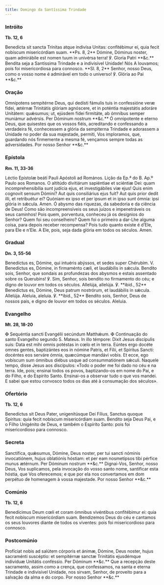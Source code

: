 ```yaml
---
title: Domingo da Santíssima Trindade
---
```


### Intróito

**Tb. 12, 6**

<div class="side-by-side not-content">
  <span class="text-justify">
    Benedícta sit sancta Trínitas atque indivísa Unitas: confitébimur ei, quia
    fecit nobíscum misericórdiam suam. **Ps. 8, 2** Dómine, Dóminus noster, quam
    admirábile est nomen tuum in univérsa terra! ℣. Gloria Patri **&c.**
  </span>
  <span class="text-justify">
    Bendita seja a Santíssima Trindade e a indivisível Unidade! Nós A louvamos;
    pois foi misericordiosa para connosco. **Sl. 8, 2** Senhor, nosso Deus, como
    o vosso nome é admirável em todo o universo! ℣. Glória ao Pai **&c.**
  </span>
</div>

### Oração

<div class="side-by-side not-content">
  <span class="text-justify">
    Omnípotens sempitérne Deus, qui dedísti fámulis tuis in confessióne veræ
    fídei, ætérnæ Trinitátis glóriam agnóscere, et in poténtia majestátis
    adoráre Unitátem: quǽsumus; ut, ejúsdem fídei firmitáte, ab ómnibus semper
    muniámur advérsis. Per Dóminum nostrum **&c.**
  </span>
  <span class="text-justify">
    Ó omnipotente e eterno Deus, que quisestes que os vossos fiéis, acreditando
    e confessando a verdadeira fé, conhecessem a glória da sempiterna Trindade e
    adorassem a Unidade no poder da sua majestade, permiti, Vos imploramos, que,
    guardando nós firmemente a mesma fé, vençamos sempre todas as adversidades.
    Por nosso Senhor **&c.**
  </span>
</div>

### Epístola

**Rm. 11, 33-36**

<div class="side-by-side not-content">
  <span class="text-justify">
    Léctio Epístolæ beáti Pauli Apóstoli ad Romános.
  </span>
  <span class="text-justify">Lição da Ep.ª do B. Ap.º Paulo aos Romanos.</span>
  <span class="text-justify">
    O altitúdo divitiárum sapiéntiae et sciéntiæ Dei: quam incomprehensibília
    sunt judícia ejus, et investigábiles viæ ejus! Quis enim cognovit sensum
    Dómini? Aut quis consiliárius ejus fuit? Aut quis prior dedit illi, et
    retribuétur ei? Quóniam ex ipso et per ipsum et in ipso sunt ómnia: ipsi
    glória in sǽcula. Amen.
  </span>
  <span class="text-justify">
    Ó abysmo das riquezas, da sabedoria e da ciência de Deus! Como são
    incompreensíveis os seus juízos e impenetráveis os seus caminhos! Pois quem,
    porventura, conheceu já os desígnios do Senhor? Quem foi seu conselheiro?
    Quem foi o primeiro a dar-Lhe alguma coisa, para depois receber recompensa?
    Pois tudo quanto existe é d’Ele, para Ele e n’Ele. A Ele, pois, seja dada
    glória em todos os séculos. Amen.
  </span>
</div>

### Gradual

**Dn. 3, 55-56**

<div class="side-by-side not-content">
  <span class="text-justify">
    Benedíctus es, Dómine, qui intuéris abýssos, et sedes super Chérubim. V.
    Benedíctus es, Dómine, in firmaménto cæli, et laudábilis in sǽcula.
  </span>
  <span class="text-justify">
    Bendito sois, Senhor, que sondais as profundezas dos abysmos e estais
    assentado sobre os Querubins! ℣. Sim, Senhor, sois bendito no firmamento do
    céu; e digno de louvor em todos os séculos.
  </span>
  <span class="text-justify">
    Allelúja, allelúja. ℣. **ibid., 52** Benedíctus es, Dómine, Deus patrum
    nostrórum, et laudábilis in sǽcula. Allelúja.
  </span>
  <span class="text-justify">
    Aleluia, aleluia. ℣. **ibid., 52** Bendito sois, Senhor, Deus de nossos
    pais, e digno de louvor em todos os séculos. Aleluia.
  </span>
</div>

### Evangelho

**Mt. 28, 18-20**

<div class="side-by-side not-content">
  <span class="text-justify">
    <span class="text-red-500">✠</span> Sequéntia sancti Evangélii secúndum
    Matthǽum.
  </span>
  <span class="text-justify">
    <span class="text-red-500">✠</span> Continuação do santo Evangelho segundo
    S. Mateus.
  </span>
  <span class="text-justify">
    In illo témpore: Dixit Jesus discípulis suis: Data est mihi omnis potéstas
    in cœlo et in terra. Eúntes ergo docéte omnes gentes, baptizántes eos in
    nómine Patris, et Fílii, et Spíritus Sancti: docéntes eos serváre ómnia,
    quæcúmque mandávi vobis. Et ecce, ego vobíscum sum ómnibus diébus usque ad
    consummatiónem sǽculi.
  </span>
  <span class="text-justify">
    Naquele tempo, disse Jesus aos discípulos: «Todo o poder me foi dado no céu
    e na terra. Ide, pois; ensinai todos os povos, baptizando-os em nome do Pai,
    e do Filho, e do Espírito Santo. Ensinai-os a observar tudo o que vos
    mandei. E sabei que estou convosco todos os dias até à consumação dos
    séculos».
  </span>
</div>

### Ofertório

**Tb. 12, 6**

<div class="side-by-side not-content">
  <span class="text-justify">
    Benedíctus sit Deus Pater, unigenitúsque Dei Fílius, Sanctus quoque
    Spíritus: quia fecit nobíscum misericórdiam suam.
  </span>
  <span class="text-justify">
    Bendito seja Deus Pai, e o Filho Unigénito de Deus, e também o Espírito
    Santo: pois foi misericordioso para connosco.
  </span>
</div>

### Secreta

<div class="side-by-side not-content">
  <span class="text-justify">
    Sanctífica, quǽsumus, Dómine, Deus noster, per tui sancti nóminis
    invocatiónem, hujus oblatiónis hóstiam: et per eam nosmetípsos tibi pérfice
    munus ætérnum. Per Dóminum nostrum **&c.**
  </span>
  <span class="text-justify">
    Dignai-Vos, Senhor, nosso Deus, Vos suplicamos, pela invocação do vosso
    santo nome, santificar esta hóstia, que Vos oferecemos; e que por ela nos
    convertamos em dom perpétuo de homenagem à vossa majestade. Por nosso Senhor
    **&c.**
  </span>
</div>

### Comúnio

**Tb. 12, 6**

<div class="side-by-side not-content">
  <span class="text-justify">
    Benedícimus Deum cœli et coram ómnibus vivéntibus confitébimur ei: quia
    fecit nobíscum misericórdiam suam.
  </span>
  <span class="text-justify">
    Bendizemos Deus do céu e cantamos os seus louvores diante de todos os
    viventes: pois foi misericordioso para connosco.
  </span>
</div>

### Postcomúnio

<div class="side-by-side not-content">
  <span class="text-justify">
    Profíciat nobis ad salútem córporis et ánimæ, Dómine, Deus noster, hujus
    sacraménti suscéptio: et sempitérnæ sanctæ Trinitátis ejusdémque indivíduæ
    Unitátis conféssio. Per Dóminum **&c.**
  </span>
  <span class="text-justify">
    Que a recepção deste sacramento, assim como a crença, que confessamos, na
    santa e eterna Trindade e indivisível Unidade, nos sirvam, Senhor, de
    proveito para a salvação da alma e do corpo. Por nosso Senhor **&c.**
  </span>
</div>
